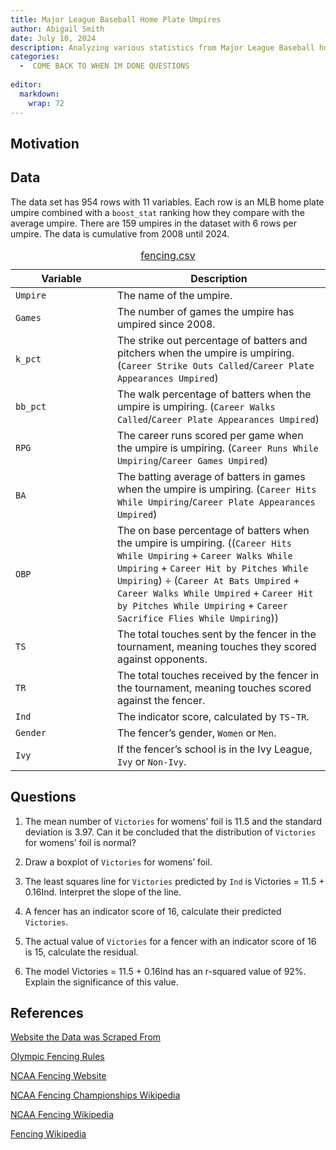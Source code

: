 ```yaml
---
title: Major League Baseball Home Plate Umpires
author: Abigail Smith
date: July 10, 2024
description: Analyzing various statistics from Major League Baseball home plate umpires dating back to 2008.
categories:
  -  COME BACK TO WHEN IM DONE QUESTIONS
  
editor: 
  markdown: 
    wrap: 72
---
```


## Motivation



## Data

The data set has 954 rows with 11 variables. Each row is an MLB home plate umpire combined with a `boost_stat` ranking how they compare with the average umpire. There are 159 umpires in the dataset with 6 rows per umpire. The data is cumulative from 2008 until 2024. 

| Variable | Description |
|-----------------------|------------------------------------------------|
| `Umpire` | The name of the umpire. |
| `Games` | The number of games the umpire has umpired since 2008. |
| `k_pct` | The strike out percentage of batters and pitchers when the umpire is umpiring. (`Career Strike Outs Called`/`Career Plate Appearances Umpired`)|
| `bb_pct` | The walk percentage of batters when the umpire is umpiring. (`Career Walks Called`/`Career Plate Appearances Umpired`)|
| `RPG`   | The career runs scored per game when the umpire is umpiring. (`Career Runs While Umpiring`/`Career Games Umpired`)|
| `BA`  | The batting average of batters in games when the umpire is umpiring. (`Career Hits While Umpiring`/`Career Plate Appearances Umpired`)|
| `OBP` | The on base percentage of batters when the umpire is umpiring. ((`Career Hits While Umpiring` + `Career Walks While Umpiring` +  `Career Hit by Pitches While Umpiring`) ÷ (`Career At Bats Umpired` + `Career Walks While Umpired` + `Career Hit by Pitches While Umpiring` + `Career Sacrifice Flies While Umpiring`))|
| `TS`  | The total touches sent by the fencer in the tournament, meaning touches they scored against opponents. |
| `TR` | The total touches received by the fencer in the tournament, meaning touches scored against the fencer. |
| `Ind` | The indicator score, calculated by `TS`-`TR`. |
| `Gender` | The fencer's gender, `Women` or `Men`. |
| `Ivy` | If the fencer's school is in the Ivy League, `Ivy` or `Non-Ivy`. |
: [fencing.csv](fencing.csv){target="_blank"}

## Questions

1.    The mean number of `Victories` for womens' foil is 11.5 and the standard deviation is 3.97.       Can it be concluded that the distribution of `Victories` for womens' foil is normal?

2.    Draw a boxplot of `Victories` for womens' foil. 

3.    The least squares line for `Victories` predicted by `Ind` is Victories = 11.5 + 0.16Ind.         Interpret the slope of the line. 

4.    A fencer has an indicator score of 16, calculate their predicted `Victories`.

5.    The actual value of `Victories` for a fencer with an indicator score of 16 is 15, calculate       the residual.

6.    The model Victories = 11.5 + 0.16Ind has an r-squared value of 92%. Explain the                  significance of this value. 

## References

[Website the Data was Scraped From](https://ncaa.escrimeresults.com/ncaa2024.html){target="_blank"}

[Olympic Fencing Rules](https://www.nbcolympics.com/news/fencing-101-rules-and-scoring){target="_blank"}

[NCAA Fencing Website](https://www.ncaa.com/sports/fencing){target="_blank"}

[NCAA Fencing Championships Wikipedia](https://en.wikipedia.org/wiki/NCAA_Fencing_Championships){target="_blank"}

[NCAA Fencing Wikipedia](https://en.wikipedia.org/wiki/Collegiate_fencing){target="_blank"}

[Fencing Wikipedia](https://en.wikipedia.org/wiki/Fencing){target="_blank"}




